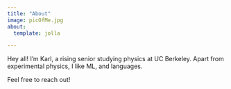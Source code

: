 ```yaml
---
title: "About"
image: picOfMe.jpg
about:
  template: jolla

---
```


Hey all! I'm Karl, a rising senior studying physics at UC Berkeley.
Apart from experimental physics, I like ML, and languages.

Feel free to reach out! 